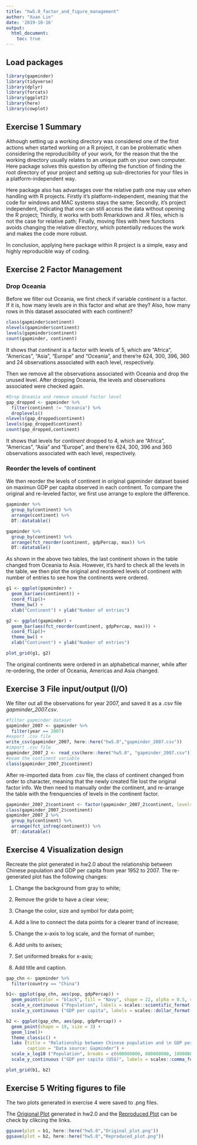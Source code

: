 ```yaml
---
title: "hw5.0_factor_and_figure_management"
author: "Xuan Lin"
date: '2019-10-16'
output: 
  html_document:
    toc: true
---
```


## Load packages
```r
library(gapminder)
library(tidyverse)
library(dplyr)
library(forcats)
library(ggplot2)
library(here)
library(cowplot)
```

## Exercise 1 Summary

Although setting up a working directory was considered one of the first actions when started working on a R project, it can be problematic when considering the reproducibility of your work, for the reason that the the working directory usually relates to an unique path on your own computer. Here package solves this question by offering the function of finding the root directory of your project and setting up sub-directories for your files in a platform-independent way. 

Here package also has advantages over the relative path one may use when handling with R projects. Firstly it's platform-independent, meaning that the code for windows and MAC systems stays the same; Secondly, it's project independent, indicating that one can still access the data without opening the R project; Thirdly, it works with both Rmarkdown and .R files, which is not the case for relative path; Finally, moving files with here functions avoids changing the relative directory, which potentially reduces the work and makes the code more robust.

In conclusion, applying here package within R project is a simple, easy and highly reproducible way of coding.

## Exercise 2 Factor Management

### Drop Oceania

Before we filter out Oceania, we first check if variable _continent_ is a factor. If it is, how many levels are in this factor and what are they? Also, how many rows in this dataset associated with each continent?
```r
class(gapminder$continent)
nlevels(gapminder$continent)
levels(gapminder$continent)
count(gapminder, continent)
```
It shows that _continent_ is a factor with levels of 5, which are "Africa", "Americas", "Asia", "Europe" and "Oceania", and there're 624, 300, 396, 360 and 24 observations associated with each level, respectively.

Then we remove all the observations associated with Oceania and drop the unused level. After dropping Oceania, the levels and observations associated were checked again.

```r
#Drop Oceania and remove unused factor level
gap_dropped <- gapminder %>% 
  filter(continent != "Oceania") %>% 
  droplevels()
nlevels(gap_dropped$continent)
levels(gap_dropped$continent)
count(gap_dropped,continent)
```
It shows that levels for _continent_ dropped to 4, which are "Africa", "Americas", "Asia" and "Europe", and there're 624, 300, 396 and 360 observations associated with each level, respectively.

### Reorder the levels of continent

We then reorder the levels of continent in original gapminder dataset based on maximun GDP per capita observed in each continent. To compare the original and re-leveled factor, we first use arrange to explore the difference.
```r
gapminder %>% 
  group_by(continent) %>% 
  arrange(continent) %>% 
  DT::datatable()

gapminder %>% 
  group_by(continent) %>% 
  arrange(fct_reorder(continent, gdpPercap, max)) %>% 
  DT::datatable()
```

As shown in the above two tables, the last continent shown in the table changed from Oceania to Asia. However, it's hard to check all the levels in the table, we then plot the original and reordered levels of continent with number of entries to see how the continents were ordered.

```r
g1 <- ggplot(gapminder) +
  geom_bar(aes(continent)) +
  coord_flip()+
  theme_bw() +
  xlab("Continent") + ylab("Number of entries")

g2 <- ggplot(gapminder) +
  geom_bar(aes(fct_reorder(continent, gdpPercap, max))) +
  coord_flip()+
  theme_bw() +
  xlab("Continent") + ylab("Number of entries") 

plot_grid(g1, g2)
```

The original continents were ordered in an alphabetical manner, while after re-ordering, the order of Oceania, Americas and Asia changed.

## Exercise 3 File input/output (I/O)

We filter out all the observations for year 2007, and saved it as a .csv file _gapminder_2007.csv_.

```r
#filter gapminder dataset
gapminder_2007 <- gapminder %>% 
  filter(year == 2007) 
#export .csv file
write_csv(gapminder_2007, here::here("hw5.0","gapminder_2007.csv"))
#import .csv file
gapminder_2007_2 <- read_csv(here::here("hw5.0", "gapminder_2007.csv"))
#exam the continent variable
class(gapminder_2007_2$continent)
```

After re-imported data from .csv file, the class of continent changed from order to character, meaning that the newly created file lost the original factor info. We then need to manually order the continent, and re-arrange the table with the frenquencies of levels in the continent factor.

```r
gapminder_2007_2$continent <- factor(gapminder_2007_2$continent, levels = c("Africa", "Americas", "Asia", "Europe", "Oceania"))
class(gapminder_2007_2$continent)
gapminder_2007_2 %>% 
  group_by(continent) %>% 
  arrange(fct_infreq(continent)) %>% 
  DT::datatable()
```


## Exercise 4 Visualization design

Recreate the plot generated in hw2.0 about the relationship between Chinese population and GDP per capita from year 1952 to 2007. The re-generated plot has the following changes:

1. Change the background from gray to white;

2. Remove the gride to have a clear view;

3. Change the color, size and symbol for data point;

4. Add a line to connect the data points for a clearer trand of increase;

5. Change the x-axis to log scale, and the format of number;

6. Add units to axises;

7. Set uniformed breaks for x-axis;

8. Add title and caption.

```r
gap_chn <- gapminder %>%
  filter(country == "China")

b1<- ggplot(gap_chn, aes(pop, gdpPercap)) +
  geom_point(color = "black", fill = "Navy", shape = 22, alpha = 0.5, size = 6) +
  scale_x_continuous ("Population", labels = scales::scientific_format(digits = 2, scale = 1)) +
  scale_y_continuous ("GDP per capita", labels = scales::dollar_format())

b2 <- ggplot(gap_chn, aes(pop, gdpPercap)) +
  geom_point(shape = 19, size = 3) +
  geom_line()+
  theme_classic() +
  labs (title = "Relationship between Chinese population and \n GDP per capita (1952-2007)",
        caption = "Data source: Gapminder") +
  scale_x_log10 ("Population", breaks = c(600000000, 800000000, 1000000000, 1200000000), labels = scales::comma_format()) +
  scale_y_continuous ("GDP per capita (US$)", labels = scales::comma_format())

plot_grid(b1, b2)
```




## Exercise 5 Writing figures to file
The two plots generated in exercise 4 were saved to .png files.

The [Origional Plot](https://stat545-ubc-hw-2019-20.github.io/stat545-hw-xlin-1/hw5.0/Original_plot.png) generated in hw2.0 and the [Reproduced Plot](https://stat545-ubc-hw-2019-20.github.io/stat545-hw-xlin-1/hw5.0/Reproduced_plot.png) can be check by clikcing the links.

```r
ggsave(plot = b1, here::here("hw5.0","Original_plot.png"))
ggsave(plot = b2, here::here("hw5.0","Reproduced_plot.png"))
```
